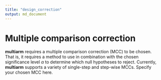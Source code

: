 ```yaml
---
title: "design_correction"
output: md_document
---
```


# Multiple comparison correction

__multiarm__ requires a multiple comparison correction (MCC) to be chosen. That
is, it requires a method to use in combination with the chosen significance
level $\alpha$ to determine which null hypotheses to reject. Currently,
__multiarm__ supports a variety of single-step and step-wise MCCs. Specify your
chosen MCC here.
